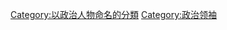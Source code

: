 {{Wikipedia category|hidden=yes|container=yes}}
{{Eponymous category}}
[[Category:以政治人物命名的分類|Category:以政治人物命名的分類]]
[[Category:政治领袖|Category:政治领袖]]